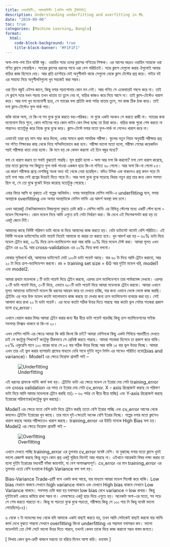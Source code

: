 ```yaml
---
title: ওভারফিটিং, আন্ডারফিটিং [মেশিন লার্নিং টুকিটাকি]
description: Understanding underfitting and overfitting in ML
date: "2019-09-06"
toc: true
categories: [Machine Learning, Bangla]
format:
  html:    
    code-block-background: true
    title-block-banner: "#F1F1F1"    
---
```

অগা-মগা-বগা তিন ঘনিষ্ট বন্ধু। ওয়াহিদ স্যার ওদের ক্লাসের গণিতের শিক্ষক। এর আগের বছরও ওয়াহিদ স্যারকে ওরা গণিত ক্লাসে পেয়েছিল। স্যারের ক্লাসের ধরনের সাথে ওরা বেশ পরিচিতই। স্যার ক্লাসে যেগুলো করায় ঐগুলোই আবার বাড়ির কাজ হিসেবে দেয়। আর প্রতি চ্যাপ্টারে যেই অনুশীলনি থাকে সেগুলো থেকে ক্লাস টেস্টের প্রশ্ন করে। গাইড বই এর সাহায্য নিয়ে অনুশীলনিগুলো খুব সহজেই করা সম্ভব।

ওরা তিন বন্ধুই এইসব জানে, কিন্তু বগার পড়াশোনায় কোন মন নেই। আর গণিত সে একেবারেই পছন্দ করে না। তাই সে ক্লাসে স্যার যখন পড়ায় তখন খাতায় তা তুলে নেয় না, বাড়ির কাজও করে নিয়ে আসে না। তাই ক্লাস-টেস্টেও খারাপ করে।
আর মগা খুব মনোযোগী ছাত্র, সে স্যারের বলা প্রতিটা কথা পর্যন্ত খাতায় তুলে, সব কাজ ঠিক ঠাক করে। তাই মগা ক্লাস-টেস্টেও ফুল মার্ক পায়।

বাকি থাকে অগা, যে কি-না সব বুঝে বুঝে করতে বধ্য-পরিকর। না বুঝে একটা অংকও সে করতে রাজী না। স্যারের কথা মনোযোগ দিয়ে শুনে, কোন লাইনের পরে কোন লাইন কেন লিখা হচ্ছে তা চিন্তা করে। বাড়ির কাজ পুরো শেষ করতে না পারলেও যতোটুকু করে নিজে বুঝে বুঝে করে। ক্লাস-টেস্টে মগার মতো ফুল-মার্ক না পেলেও খারাপ করে না।

এভাবেই তারা ছয় মাস পাড় করে দিলো, এবার সামনে প্রথম সাময়িক পরীক্ষা। স্কুলের নতুন নিয়ম অনুযায়ী পরীক্ষার প্রশ্ন সব গণিত শিক্ষকের কাছ থেকে নিয়ে সম্মিলিতভাবে করা হবে।
পরীক্ষা ভালো মতো হলো, পরীক্ষা শেষের কয়েকদিন পরই পরীক্ষার খাতা দেয়া হলো। কি মনে হয় কে কেমন করলো এই তিন বন্ধুর মধ্যে?

বগা যে খারাপ করবে তা সবাই বুঝতেই পারছি। মূল প্রশ্নটা হলো – অগা আর মগা কি করলো?
মগা বেশ খারাপ করেছে, তার মতো ক্লাসের সব কিছুতে ফুল মার্ক পাওয়া একজন ছাত্র কি-না গণিতে ৬০ পেলো। আর অগা কি-না পেলো ৮৫। এর কারণ পরীক্ষার প্রশ্নে বেশকিছু অংক অন্য বই থেকে নেয়া হয়েছিল। যদিও টপিক এক থাকলেও প্রশ্ন কমন পড়ে নি তাই মগা আর সেই প্রশ্নের উত্তরই দিতে পারে নি। আর অগা বুঝে বুঝে পড়েছে বিধায় নতুন প্রশ্ন তার জন্য কোন সমস্যা ছিল না, সে তো বুঝে বুঝেই উত্তর করেছে যতোটুকু পেরেছে।

এবার ফিরে আসি যা বুঝাতে এই গল্পের আবির্ভাব।
বগার অবস্থাটাকে মেশিন লার্নিং-এ underfitting বলে, মগার অবস্থাকে overfitting এবং অগার অবস্থাটাকে মেশিন লার্নিং এর আদর্শ অবস্থা বলা চলে।

এখন আরেকটু টেকনিকালভাবে বিষয়গুলো বুঝতে চেষ্টা করি –
মেশিন লার্নিং এর বিভিন্ন স্টেপের মধ্যে একটি স্টেপ হলো – মডেল সিলেকশন। কোন মডেল নিয়ে আমি এগুতে চাই সেটা নির্ধারণ করা। কি দেখে এই সিলেকশনটা করা হয় তা একটু জেনে নিই।

আমাদের কাছে নির্দিষ্ট পরিমাণ ডাটা থাকে যা দিয়ে আমাদের কাজ করতে হয়। যেটা ডাটাসেট নামেই বেশি পরিচিত। এই নির্দিষ্ট সংখ্যক ডাটাসেটের ডাটা পয়েন্ট নিয়েই আমাকে যা করার তা করতে হবে। খুব আদর্শ ধরা হয় – ৬০% ডাটা দিয়ে মডেল ট্রেইন করা, ২০% দিয়ে ক্রস-ভ্যালিডেশন করা আর বাকি ২০% দিয়ে মডেল টেস্ট করা। আমরা মূলত এখন ট্রেইন এর ৬০% আর cross-validation এর ২০% নিয়ে কথা বলবো।

বোঝার সুবিধার্থে ধরি, আমাদের ডাটাসেটে মোট ১০০টা ডাটা পয়েন্ট আছে। যার ৬০ টা দিয়ে আমি ট্রেইন করাবো, আর ২০ টা দিয়ে ক্রস-ভ্যালিডেশন করবো।
m = training set size = 60
আর দুইটা মডেল ধরি, model1 এবং model2.

আমরা প্রথমে মডেলকে ১ টি ডাটা পয়েন্ট দিয়ে ট্রেইন করবো, এরপর ক্রস ভ্যালিডেশনে তার পার্ফরমেন্স দেখবো। এরপর ২-টি ডাটা পয়েন্ট দিয়ে, ৩-টি দিয়ে, এভাবে ৬০-টি ডাটা পয়েন্ট দিয়ে আমরা মডেলকে ট্রেইন করবো। আমরা এখানে মূলত আমাদের ডাটাসেটে মডেল কি ধরনের আচরন করে তা দেখতে চাচ্ছি, যার জন্য এভাবে ভেঙ্গে ভেঙ্গে কাজ করছি।
ট্রেইনিং এর পরে উক্ত মডেল কতটা ভালোভাবে কাজ করছে তা দেখার জন্য ক্রস ভ্যালিডেশন ব্যবহার করা হয়। সেই আলাদা করে রাখা ২০ টা ডাটা পয়েন্ট। এর মধ্যে কতটা সঠিক উত্তর দিতে পারছে আর কতটা ভুল সেটার শতকরা প্রকাশ হলো cv_error।

এখানে খেয়াল করার বিষয় আমরা ট্রেইন করার জন্য ধীর ধীরে ডাটা পয়েন্ট বাড়াচ্ছি কিন্তু ক্রস ভ্যালিডেশনের সাইজ সবসময় ফিক্সড থাকবে যা কি-না ২০।

এখন মেশিন লার্নিং এর ক্ষেত্রে আমরা কি করি কিংবা কি চাই? আমরা মেশিনকে কিছু একটা শিখিয়ে পরবর্তীতে দেখতে চাই সে কতটুকু শিখলো? কতটুকু ঠিকভাবে সে প্রেডিক্ট করতে পারছে। আমরা শতকরা হিসেবে তা প্রকাশ করে থাকি। ৮৫% একুরেসি মানে ১০০ বারের মধ্যে সে ৮৫ বার সঠিক উত্তর দিচ্ছে আর বাকি ১৫ বার ভুল উত্তর দিচ্ছে।
আমরা এখন তার এই ভুল করার ব্যাপারটা গ্রাফের মাধ্যমে দেখি সাথে দুইটা নতুন টার্মস এর সাথেও পরিচিত হবো(bias and variance)।
Model1 এর ক্ষেত্রে নিম্নোক্ত গ্রাফটি পাই –

![Underfitting](underfit.jpg)

এই ধরনের গ্রাফকে লার্নিং কার্ভ বলা হয়। ট্রেইনিং ডাটা এর ক্ষেত্রে মডেল যে ইরোর দেয় সেটা training_error এবং cross validation এর সময় যে ইরোর দেয় সেটা cv_error. X – axis রিপ্রেজেন্ট করছে যে পরিমাণ ডাটা দিয়ে আমি আমার মডেলকে ট্রেইন করছি তা(১ – ৬০ পর্যন্ত যে ধীরে ধীরে যাচ্ছি) এবং Y-axis রিপ্রেজেন্ট করছে ইরোরের পরিমাণকে(কতটুকু ভুল করছে)।

Model1 এর ক্ষেত্রে যতো বেশি ডাটা দিয়ে ট্রেইন করছি ততো বেশি ইরোর পাচ্ছি এবং cv_error আগের থেকে কমলেও ট্রেইনিং ইরোরের খুব কাছে। তার মানে দুই-ক্ষেত্রেই অনেক বেশি ইরোর দিচ্ছে। গল্পের বগার মতো ক্লাসেও খারাপ করছে আবার পরীক্ষাতেও খারাপ করছে। training_error এর উঠতি মানকে High Bias বলা হয়।
Model2 এর ক্ষেত্রে নিম্নোক্ত গ্রাফটি পাই –

![Overfitting](overfit.jpg)

এখানে দেখতে পাচ্ছি training_error এর তুলনায় cv_error যথেষ্ট বেশি। যা বুঝাচ্ছে মগার মতো ক্লাসে খুবই ভালো রেজাল্ট করছে কিন্তু নতুন কোন প্রশ্ন একটু ঘুরিয়ে দিলেই আর পারছে না। এইখানে আরেকটা বিষয় লক্ষ্য করার তা হলো দুইটা ইরোরের মধ্যবর্তী ফাঁকা জায়গাটা, যা বেশ অসামঞ্জস্যপূর্ণ। cv_error এর মান training_error এর তুলনায় এতো বেশি হওয়াকে High Variance বলা বলা হয়।

Bias-Variance Trade-off বলে একটা কথা আছে, যার মাধ্যমে আমরা মডেল সিলেক্ট করে থাকি। Low bias যেখানে থাকবে সেখানে high variance থাকবে এবং যেখানে High bias থাকবে সেখানে Low Variance থাকবে। সবসময় চেষ্টা করা হয় যথাসম্ভব low bias রেখে variance ও low রাখার। কিন্তু দুইটাকেই একত্রে কমিয়ে রাখা সম্ভব না। এসবক্ষেত্রে একটু ছাড় দিয়ে এগুতে হয়। অনেকটা অগা-এর মতো, সব পড়ে সে শেষ করতে পারতো না। কিন্তু যা পড়তো বুঝে বুঝে পড়তো, পরীক্ষায় কিন্তু সে ১০০ পায় নি কিন্তু যথেষ্ট ভালো পেয়েছিল(৮৫)।

৬ থেকে ৭ টা মডেলের মধ্য থেকে যদি আমাকে একটা বাছাই করতে হয়, তখন আমি সেটাকেই বাছাই করবো যার লার্নিং কার্ভ দেখে বুঝতে পারবো সেখানে overfitting কিংবা underfitting এর সম্ভাবনা যথাসম্ভব কম। ভালো মডেলটাই তো টেস্ট সেটে ভালো উত্তর দিতে পারবে, তখনই কেবল তাকে দিয়ে কাজ করানো সম্ভব বাস্তব জগতে।

[ লিখায় কোন ভুল-ত্রুটি থাকলে মন্তব্যে তা ধরিয়ে দিবেন আশা করি। ধন্যবাদ ]

